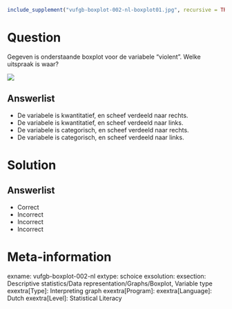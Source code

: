 ```r
include_supplement("vufgb-boxplot-002-nl-boxplot01.jpg", recursive = TRUE)
```

Question
========

Gegeven is onderstaande boxplot voor de variabele “violent”. Welke uitspraak is waar?

![](vufgb-boxplot-002-nl-boxplot01.jpg)
  
Answerlist
----------
* De variabele is kwantitatief, en scheef verdeeld naar rechts.
* De variabele is kwantitatief, en scheef verdeeld naar links.
* De variabele is categorisch, en scheef verdeeld naar rechts.
* De variabele is categorisch, en scheef verdeeld naar links.

Solution
========

Answerlist
----------
* Correct
* Incorrect
* Incorrect
* Incorrect

Meta-information
================
exname: vufgb-boxplot-002-nl
extype: schoice
exsolution: 
exsection: Descriptive statistics/Data representation/Graphs/Boxplot, Variable type
exextra[Type]: Interpreting graph
exextra[Program]: 
exextra[Language]: Dutch
exextra[Level]: Statistical Literacy
